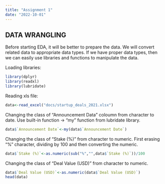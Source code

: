 ```yaml
---
title: "Assignment 1"
date: "2022-10-01"
---
```


## DATA WRANGLING

Before starting EDA, it will be better to prepare the data. We will convert related data to appropriate data types. If we have proper data types, then we can easily use libraries and functions to manipulate the data.

Loading libraries:
```r
library(dplyr)
library(readxl)
library(lubridate)
```

Reading xls file:
```r
data<-read_excel("docs/startup_deals_2021.xlsx")
```

Changing the class of "Announcement Data" coloumn from character to date. Use built-in function -\> "my" function from lubridate library.
```r
data$`Announcement Date`<-my(data$`Announcement Date`)  
```

Changing the class of "Stake (%)" from character to numeric. First erasing "%" character, dividing by 100 and then converting the numeric.
```r
data$`Stake (%)`<-as.numeric(sub("%","",data$`Stake (%)`))/100
```

Changing the class of "Deal Value (USD)" from character to numeric.
```r
data$`Deal Value (USD)`<-as.numeric(data$`Deal Value (USD)`)
head(data)
```